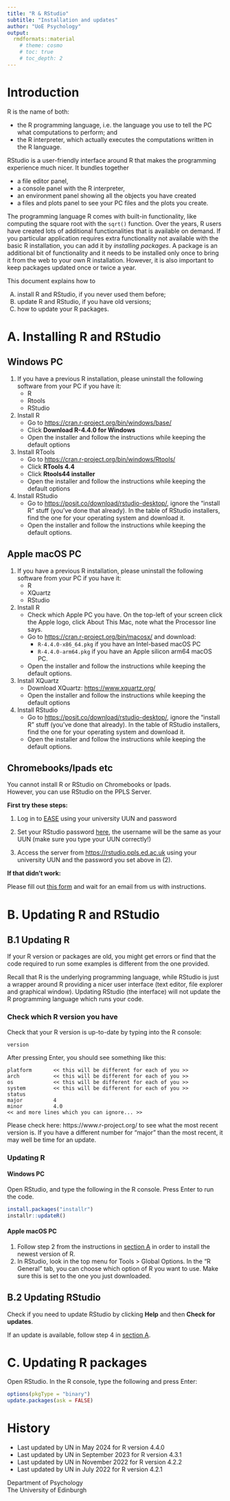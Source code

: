 ```yaml
---
title: "R & RStudio"
subtitle: "Installation and updates"
author: "UoE Psychology"
output:
  rmdformats::material
    # theme: cosmo
    # toc: true
    # toc_depth: 2
---
```



# Introduction

R is the name of both:

- the R programming language, i.e. the language you use to tell the PC what computations to perform; and
- the R interpreter, which actually executes the computations written in the R language.

RStudio is a user-friendly interface around R that makes the programming experience much nicer. It bundles together 

- a file editor panel, 
- a console panel with the R interpreter, 
- an environment panel showing all the objects you have created
- a files and plots panel to see your PC files and the plots you create.


The programming language R comes with built-in functionality, like computing the square root with the `sqrt()` function. Over the years, R users have created lots of additional functionalities that is available on demand. If you particular application requires extra functionality not available with the basic R installation, you can add it by *installing packages*. A package is an additional bit of functionality and it needs to be installed only once to bring it from the web to your own R installation. However, it is also important to keep packages updated once or twice a year.


This document explains how to 

A) install R and RStudio, if you never used them before; 
B) update R and RStudio, if you have old versions;
C) how to update your R packages.





# A. Installing R and RStudio {.tabset .tabset-fade .tabset-pills #install-r}

## Windows PC

1. If you have a previous R installation, please uninstall the following software from your PC if you have it:
    - R
    - Rtools
    - RStudio
2. Install R
    - Go to <https://cran.r-project.org/bin/windows/base/> 
    - Click __Download R-4.4.0 for Windows__
    - Open the installer and follow the instructions while keeping the default options
3. Install RTools
    - Go to <https://cran.r-project.org/bin/windows/Rtools/> 
    - Click __RTools 4.4__
    - Click __Rtools44 installer__
    - Open the installer and follow the instructions while keeping the default options
4. Install RStudio
    - Go to <https://posit.co/download/rstudio-desktop/>, ignore the "install R" stuff (you've done that already). In the table of RStudio installers, find the one for your operating system and download it.  
    - Open the installer and follow the instructions while keeping the default options.


## Apple macOS PC

1. If you have a previous R installation, please uninstall the following software from your PC if you have it:
    - R
    - XQuartz
    - RStudio
2. Install R
    - Check which Apple PC you have. On the top-left of your screen click the Apple logo, click About This Mac, note what the Processor line says. 
    - Go to <https://cran.r-project.org/bin/macosx/> and download:  
        - `R-4.4.0-x86_64.pkg` if you have an Intel-based macOS PC
        - `R-4.4.0-arm64.pkg` if you have an Apple silicon arm64 macOS PC.
    - Open the installer and follow the instructions while keeping the default options.
3. Install XQuartz
    - Download XQuartz: <https://www.xquartz.org/>
    - Open the installer and follow the instructions while keeping the default options
4. Install RStudio
    - Go to <https://posit.co/download/rstudio-desktop/>, ignore the "install R" stuff (you've done that already). In the table of RStudio installers, find the one for your operating system and download it.  
    - Open the installer and follow the instructions while keeping the default options.


## Chromebooks/Ipads etc

You cannot install R or RStudio on Chromebooks or Ipads.   
However, you can use RStudio on the PPLS Server.  

__First try these steps:__

1. Log in to [EASE](https://www.ease.ed.ac.uk/) using your university UUN and password

2. Set your RStudio password [here](https://rstudio.ppls.ed.ac.uk/setpass.php), the username will be the same as your UUN (make sure you type your UUN correctly!)

3. Access the server from <https://rstudio.ppls.ed.ac.uk> using your university UUN and the password you set above in (2).

__If that didn't work:__

Please fill out [this form](https://forms.office.com/r/Pc5aqhyveE) and wait for an email from us with instructions.






# B. Updating R and RStudio

## B.1 Updating R

If your R version or packages are old, you might get errors or find that the code required to run some examples is different from the one provided.

Recall that R is the underlying programming language, while RStudio is just a wrapper around R providing a nicer user interface (text editor, file explorer and graphical window). Updating RStudio (the interface) will not update the R programming language which runs your code.  

### Check which R version you have

Check that your R version is up-to-date by typing into the R console:

```
version
```

After pressing Enter, you should see  something like this:

```
platform       << this will be different for each of you >>     
arch           << this will be different for each of you >>                  
os             << this will be different for each of you >>     
system         << this will be different for each of you >>        
status                                     
major          4                           
minor          4.0                         
<< and more lines which you can ignore... >>
```

Please check here: https://www.r-project.org/ to see what the most recent version is. If you have a different number for "major" than the most recent, it may well be time for an update.  


### Updating R {.tabset .tabset-fade .tabset-pills}

#### Windows PC

Open RStudio, and type the following in the R console. Press Enter to run the code.

```r
install.packages("installr")
installr::updateR()
```


#### Apple macOS PC

1. Follow step 2 from the instructions in [section A](#install-r) in order to install the newest version of R.  
2. In RStudio, look in the top menu for Tools > Global Options. In the "R General" tab, you can choose which option of R you want to use. Make sure this is set to the one you just downloaded.  



## B.2 Updating RStudio

Check if you need to update RStudio by clicking __Help__ and then __Check for updates__.

If an update is available, follow step 4 in [section A](#install-rstudio).



# C. Updating R packages {#update-packages}

Open RStudio. In the R console, type the following and press Enter:

```r
options(pkgType = "binary")
update.packages(ask = FALSE)
```





# History

- Last updated by UN in May 2024 for R version 4.4.0
- Last updated by UN in September 2023 for R version 4.3.1
- Last updated by UN in November 2022 for R version 4.2.2
- Last updated by UN in July 2022 for R version 4.2.1

Department of Psychology  
The University of Edinburgh
